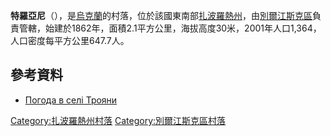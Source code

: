 {{coord|46|52|36|N|36|36|8|E|scale:100000|display=title}}

'''特羅亞尼'''（{{lang-uk|Трояни}}），是[[烏克蘭|烏克蘭]]的村落，位於該國東南部[[扎波羅熱州|扎波羅熱州]]，由[[別爾江斯克區|別爾江斯克區]]負責管轄，始建於1862年，面積2.1平方公里，海拔高度30米，2001年人口1,364，人口密度每平方公里647.7人。

==參考資料==
* [http://weather.in.ua/ua/zaporozhskaja/26511 Погода в селі Трояни] {{Wayback|url=http://weather.in.ua/ua/zaporozhskaja/26511 |date=20111220051354 }}

[[Category:扎波羅熱州村落|Category:扎波羅熱州村落]]
[[Category:別爾江斯克區村落|Category:別爾江斯克區村落]]


{{Zaporizhia-geo-stub}}